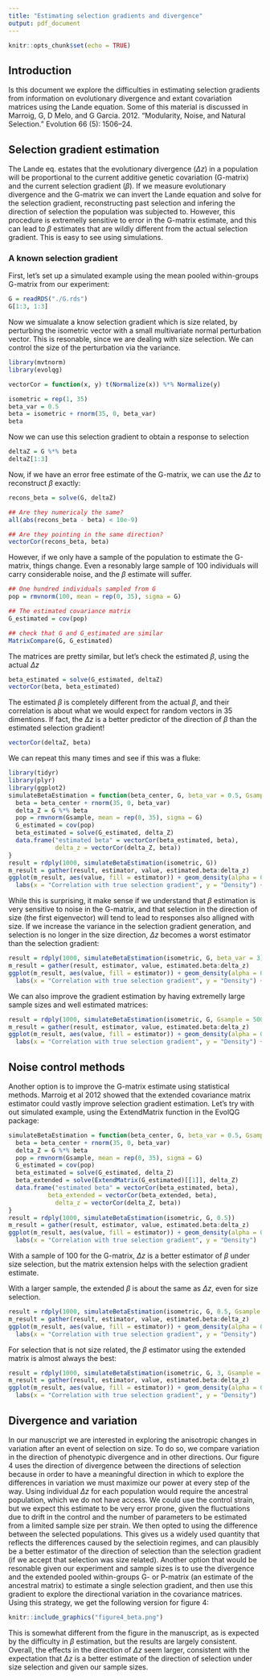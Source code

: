 ```yaml
---
title: "Estimating selection gradients and divergence"
output: pdf_document
---
```


```r
knitr::opts_chunk$set(echo = TRUE)
```

## Introduction

Is this document we explore the difficulties in estimating selection gradients from information on evolutionary divergence and extant covariation matrices using the Lande equation. Some of this material is discussed in Marroig, G, D Melo, and G Garcia. 2012. “Modularity, Noise, and Natural Selection.” Evolution 66 (5): 1506–24.

## Selection gradient estimation

The Lande eq. estates that the evolutionary divergence ($\Delta z$)  in a population will be proportional to the current additive genetic covariation (G-matrix) and the current selection gradient ($\beta$). If we measure evolutionary divergence and the G-matrix we can invert the Lande equation and solve for the selection gradient, reconstructing past selection and infering the direction of selection the population was subjected to. However, this procedure is extremelly sensitive to error in the G-matrix estimate, and this can lead to $\beta$ estimates that are wildly different from the actual selection gradient. This is easy to see using simulations. 

### A known selection gradient

First, let's set up a simulated example using the mean pooled within-groups G-matrix from our experiment:

```r
G = readRDS("./G.rds")
G[1:3, 1:3]
```

Now we simualate a know selection gradient which is size related, by perturbing the isometric vector with a small multivariate normal perturbation vector. This is resonable, since we are dealing with size selection. We can control the size of the perturbation via the variance.

```r
library(mvtnorm)
library(evolqg)

vectorCor = function(x, y) t(Normalize(x)) %*% Normalize(y)

isometric = rep(1, 35)
beta_var = 0.5
beta = isometric + rnorm(35, 0, beta_var)
beta
```

Now we can use this selection gradient to obtain a response to selection

```r
deltaZ = G %*% beta
deltaZ[1:3]
```

Now, if we have an error free estimate of the G-matrix, we can use the $\Delta z$ to reconstruct $\beta$ exactly:

```r
recons_beta = solve(G, deltaZ)

## Are they numericaly the same?
all(abs(recons_beta - beta) < 10e-9)

## Are they pointing in the same direction?
vectorCor(recons_beta, beta)
```

However, if we only have a sample of the population to estimate the G-matrix, things change. Even a resonably large sample of 100 individuals will carry considerable noise, and the $\beta$ estimate will suffer.

```r
## One hundred individuals sampled from G
pop = rmvnorm(100, mean = rep(0, 35), sigma = G)

## The estimated covariance matrix
G_estimated = cov(pop)

## check that G and G_estimated are similar
MatrixCompare(G, G_estimated)
```

The matrices are pretty similar, but let's check the estimated $\beta$, using the actual $\Delta z$

```r
beta_estimated = solve(G_estimated, deltaZ)
vectorCor(beta, beta_estimated)
```

The estimated $\beta$ is completely different from the actual $\beta$, and their correlation is about what we would expect for random vectors in 35 dimentions. If fact, the $\Delta z$ is a better predictor of the direction of $\beta$ than the estimated selection gradient!

```r
vectorCor(deltaZ, beta)
```

We can repeat this many times and see if this was a fluke:
```r
library(tidyr)
library(plyr)
library(ggplot2)
simulateBetaEstimation = function(beta_center, G, beta_var = 0.5, Gsample = 100) {
  beta = beta_center + rnorm(35, 0, beta_var)
  delta_Z = G %*% beta
  pop = rmvnorm(Gsample, mean = rep(0, 35), sigma = G)
  G_estimated = cov(pop)
  beta_estimated = solve(G_estimated, delta_Z)
  data.frame("estimated beta" = vectorCor(beta_estimated, beta),
             delta_z = vectorCor(delta_Z, beta))
}
result = rdply(1000, simulateBetaEstimation(isometric, G)) 
m_result = gather(result, estimator, value, estimated.beta:delta_z)
ggplot(m_result, aes(value, fill = estimator)) + geom_density(alpha = 0.7) + 
  labs(x = "Correlation with true selection gradient", y = "Density") + theme_bw()
```

While this is surprising, it make sense if we understand that $\beta$ estimation is very sensitive to noise in the G-matrix, and that selection in the direction of size (the first eigenvector) will tend to lead to responses also alligned with size. If we increase the variance in the selection gradient generation, and selection is no longer in the size direction, $\Delta z$ becomes a worst estimator than the selection gradient:

```r
result = rdply(1000, simulateBetaEstimation(isometric, G, beta_var = 3)) 
m_result = gather(result, estimator, value, estimated.beta:delta_z)
ggplot(m_result, aes(value, fill = estimator)) + geom_density(alpha = 0.7) + 
  labs(x = "Correlation with true selection gradient", y = "Density") + theme_bw()
```

We can also improve the gradient estimation by having extremelly large sample sizes and well estimated matrices:

```r
result = rdply(1000, simulateBetaEstimation(isometric, G, Gsample = 5000)) 
m_result = gather(result, estimator, value, estimated.beta:delta_z)
ggplot(m_result, aes(value, fill = estimator)) + geom_density(alpha = 0.7) + 
  labs(x = "Correlation with true selection gradient", y = "Density") + theme_bw()
```

## Noise control methods

Another option is to improve the G-matrix estimate using statistical methods. Marroig et al 2012 showed that the extended covariance matrix estimator could vastly improve selection gradient estimation. Let's try with out simulated example, using the ExtendMatrix function in the EvolQG package:

```r
simulateBetaEstimation = function(beta_center, G, beta_var = 0.5, Gsample = 100) {
  beta = beta_center + rnorm(35, 0, beta_var)
  delta_Z = G %*% beta
  pop = rmvnorm(Gsample, mean = rep(0, 35), sigma = G)
  G_estimated = cov(pop)
  beta_estimated = solve(G_estimated, delta_Z)
  beta_extended = solve(ExtendMatrix(G_estimated)[[1]], delta_Z)
  data.frame("estimated beta" = vectorCor(beta_estimated, beta),
           beta_extended = vectorCor(beta_extended, beta),
             delta_z = vectorCor(delta_Z, beta))
}
result = rdply(1000, simulateBetaEstimation(isometric, G, 0.5)) 
m_result = gather(result, estimator, value, estimated.beta:delta_z)
ggplot(m_result, aes(value, fill = estimator)) + geom_density(alpha = 0.7) + 
  labs(x = "Correlation with true selection gradient", y = "Density")
```

With a sample of 100 for the G-matrix, $\Delta z$ is a better estimator of $\beta$ under size selection, but the matrix extension helps with the selection gradient estimate. 

With a larger sample, the extended $\beta$ is about the same as $\Delta z$, even for size selection.

```r
result = rdply(1000, simulateBetaEstimation(isometric, G, 0.5, Gsample = 350)) 
m_result = gather(result, estimator, value, estimated.beta:delta_z)
ggplot(m_result, aes(value, fill = estimator)) + geom_density(alpha = 0.7) + 
  labs(x = "Correlation with true selection gradient", y = "Density")
```

For selection that is not size related, the $\beta$ estimator using the extended matrix is almost always the best:

```r
result = rdply(1000, simulateBetaEstimation(isometric, G, 3, Gsample = 100)) 
m_result = gather(result, estimator, value, estimated.beta:delta_z)
ggplot(m_result, aes(value, fill = estimator)) + geom_density(alpha = 0.7) + 
  labs(x = "Correlation with true selection gradient", y = "Density")
```

## Divergence and variation

In our manuscript we are interested in exploring the anisotropic changes in variation after an event of selection on size. To do so, we compare variation in the direction of phenotypic divergence and in other directions. Our figure 4 uses the direction of divergence between the directions of selection because in order to have a meaningful direction in which to explore the differences in variation we must maximize our power at every step of the way. Using individual $\Delta z$ for each population would require the ancestral population, which we do not have access. We could use the control strain, but we expect this estimate to be very error prone, given the fluctuations due to drift in the control and the number of parameters to be estimated from a limited sample size per strain. We then opted to using the difference between the selected populations. This gives us a widely used quantity that reflects the differences caused by the selectioin regimes, and can plausibly be a better estimator of the direction of selection than the selection gradient (if we accept that selection was size related). Another option that would be resonable given our experiment and sample sizes is to use the divergence and the extended pooled within-groups G- or P-matrix (an estimate of the ancestral matrix) to estimate a single selection gradient, and then use this gradient to explore the directional variation in the covariance matrices. Using this strategy, we get the following version for figure 4:

```r
knitr::include_graphics("figure4_beta.png")
```

This is somewhat different from the figure in the manuscript, as is expected by the difficulty in $\beta$ estimation, but the results are largely consistent. Overall, the effects in the direction of $\Delta z$ seem larger, consistent with the expectation that $\Delta z$ is a better estimate of the direction of selection under size selection and given our sample sizes.